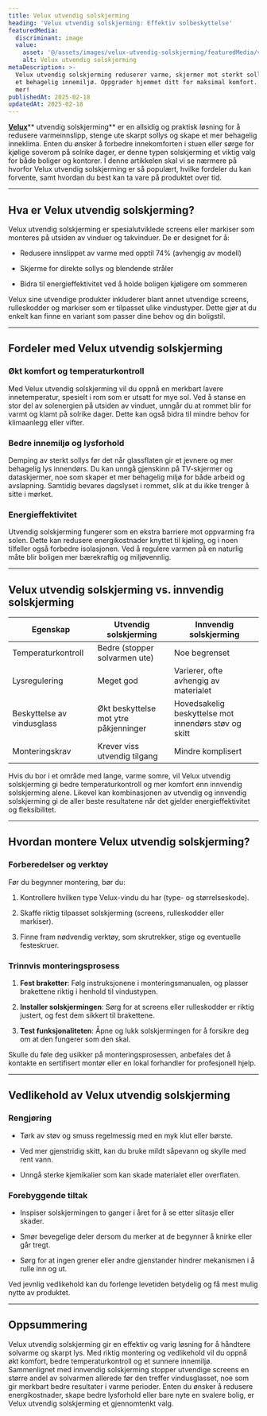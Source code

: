 ```yaml
---
title: Velux utvendig solskjerming
heading: 'Velux utvendig solskjerming: Effektiv solbeskyttelse'
featuredMedia:
  discriminant: image
  value:
    asset: '@/assets/images/velux-utvendig-solskjerming/featuredMedia/value/asset.jpg'
    alt: Velux utvendig solskjerming
metaDescription: >-
  Velux utvendig solskjerming reduserer varme, skjermer mot sterkt sollys og gir
  et behagelig innemiljø. Oppgrader hjemmet ditt for maksimal komfort. Opplev
  mer!
publishedAt: 2025-02-18
updatedAt: 2025-02-18
---
```

[**Velux**](https://www.glass.no/velux)** utvendig solskjerming** er en allsidig og praktisk løsning for å redusere varmeinnslipp, stenge ute skarpt sollys og skape et mer behagelig inneklima. Enten du ønsker å forbedre innekomforten i stuen eller sørge for kjølige soverom på solrike dager, er denne typen solskjerming et viktig valg for både boliger og kontorer. I denne artikkelen skal vi se nærmere på hvorfor Velux utvendig solskjerming er så populært, hvilke fordeler du kan forvente, samt hvordan du best kan ta vare på produktet over tid.

---

## Hva er Velux utvendig solskjerming?

Velux utvendig solskjerming er spesialutviklede screens eller markiser som monteres på utsiden av vinduer og takvinduer. De er designet for å:

* Redusere innslippet av varme med opptil 74% (avhengig av modell)

* Skjerme for direkte sollys og blendende stråler

* Bidra til energieffektivitet ved å holde boligen kjøligere om sommeren

Velux sine utvendige produkter inkluderer blant annet utvendige screens, rulleskodder og markiser som er tilpasset ulike vindustyper. Dette gjør at du enkelt kan finne en variant som passer dine behov og din boligstil.

---

## Fordeler med Velux utvendig solskjerming

### Økt komfort og temperaturkontroll

Med Velux utvendig solskjerming vil du oppnå en merkbart lavere innetemperatur, spesielt i rom som er utsatt for mye sol. Ved å stanse en stor del av solenergien på utsiden av vinduet, unngår du at rommet blir for varmt og klamt på solrike dager. Dette kan også bidra til mindre behov for klimaanlegg eller vifter.

### Bedre innemiljø og lysforhold

Demping av sterkt sollys før det når glassflaten gir et jevnere og mer behagelig lys innendørs. Du kan unngå gjenskinn på TV-skjermer og dataskjermer, noe som skaper et mer behagelig miljø for både arbeid og avslapning. Samtidig bevares dagslyset i rommet, slik at du ikke trenger å sitte i mørket.

### Energieffektivitet

Utvendig solskjerming fungerer som en ekstra barriere mot oppvarming fra solen. Dette kan redusere energikostnader knyttet til kjøling, og i noen tilfeller også forbedre isolasjonen. Ved å regulere varmen på en naturlig måte blir boligen mer bærekraftig og miljøvennlig.

---

## Velux utvendig solskjerming vs. innvendig solskjerming

| **Egenskap**               | **Utvendig solskjerming**             | **Innvendig solskjerming**                           |
| -------------------------- | ------------------------------------- | ---------------------------------------------------- |
| Temperaturkontroll         | Bedre (stopper solvarmen ute)         | Noe begrenset                                        |
| Lysregulering              | Meget god                             | Varierer, ofte avhengig av materialet                |
| Beskyttelse av vindusglass | Økt beskyttelse mot ytre påkjenninger | Hovedsakelig beskyttelse mot innendørs støv og skitt |
| Monteringskrav             | Krever viss utvendig tilgang          | Mindre komplisert                                    |

Hvis du bor i et område med lange, varme somre, vil Velux utvendig solskjerming gi bedre temperaturkontroll og mer komfort enn innvendig solskjerming alene. Likevel kan kombinasjonen av utvendig og innvendig solskjerming gi de aller beste resultatene når det gjelder energieffektivitet og fleksibilitet.

---

## Hvordan montere Velux utvendig solskjerming?

### Forberedelser og verktøy

Før du begynner montering, bør du:

1. Kontrollere hvilken type Velux-vindu du har (type- og størrelseskode).

2. Skaffe riktig tilpasset solskjerming (screens, rulleskodder eller markiser).

3. Finne fram nødvendig verktøy, som skrutrekker, stige og eventuelle festeskruer.

### Trinnvis monteringsprosess

1. **Fest braketter**: Følg instruksjonene i monteringsmanualen, og plasser brakettene riktig i henhold til vindustypen.

2. **Installer solskjermingen**: Sørg for at screens eller rulleskodder er riktig justert, og fest dem sikkert til brakettene.

3. **Test funksjonaliteten**: Åpne og lukk solskjermingen for å forsikre deg om at den fungerer som den skal.

Skulle du føle deg usikker på monteringsprosessen, anbefales det å kontakte en sertifisert montør eller en lokal forhandler for profesjonell hjelp.

---

## Vedlikehold av Velux utvendig solskjerming

### Rengjøring

* Tørk av støv og smuss regelmessig med en myk klut eller børste.

* Ved mer gjenstridig skitt, kan du bruke mildt såpevann og skylle med rent vann.

* Unngå sterke kjemikalier som kan skade materialet eller overflaten.

### Forebyggende tiltak

* Inspiser solskjermingen to ganger i året for å se etter slitasje eller skader.

* Smør bevegelige deler dersom du merker at de begynner å knirke eller går tregt.

* Sørg for at ingen grener eller andre gjenstander hindrer mekanismen i å rulle inn og ut.

Ved jevnlig vedlikehold kan du forlenge levetiden betydelig og få mest mulig nytte av produktet.

---

## Oppsummering

Velux utvendig solskjerming gir en effektiv og varig løsning for å håndtere solvarme og skarpt lys. Med riktig montering og vedlikehold vil du oppnå økt komfort, bedre temperaturkontroll og et sunnere innemiljø. Sammenlignet med innvendig solskjerming stopper utvendige screens en større andel av solvarmen allerede før den treffer vindusglasset, noe som gir merkbart bedre resultater i varme perioder. Enten du ønsker å redusere energikostnader, skape bedre lysforhold eller bare nyte en svalere bolig, er Velux utvendig solskjerming et gjennomtenkt valg.
